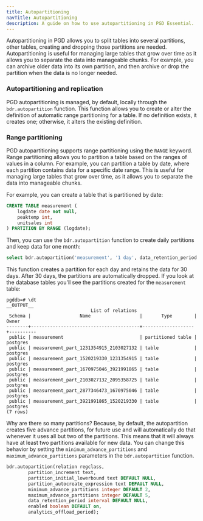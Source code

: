 ```yaml
---
title: Autopartitioning
navTitle: Autopartitioning
description: A guide on how to use autopartitioning in PGD Essential.
---
```


Autopartitioning in PGD allows you to split tables into several partitions, other tables, creating and dropping those partitions are needed. Autopartitioning is useful for managing large tables that grow over time as it allows you to separate the data into manageable chunks. For example, you can archive older data into its own partition, and then archive or drop the partition when the data is no longer needed.

### Autopartitioning and replication

PGD autopartitioning is managed, by default, locally through the `bdr.autopartition` function. This function allows you to create or alter the definition of automatic range partitioning for a table. If no definition exists, it creates one; otherwise, it alters the existing definition.


### Range partitioning

PGD autopartitioning supports range partitioning using the `RANGE` keyword. Range partitioning allows you to partition a table based on the ranges of values in a column. For example, you can partition a table by date, where each partition contains data for a specific date range. This is useful for managing large tables that grow over time, as it allows you to separate the data into manageable chunks.

For example, you can create a table that is partitioned by date:

```sql
CREATE TABLE measurement (
    logdate date not null,
    peaktemp int,
    unitsales int
) PARTITION BY RANGE (logdate);
```

Then, you can use the `bdr.autopartition` function to create daily partitions and keep data for one month:

```sql
select bdr.autopartition('measurement', '1 day', data_retention_period := '30 days');
```

This function creates a partition for each day and retains the data for 30 days. After 30 days, the partitions are automatically dropped. If you look at the database tables you'll see the partitions created for the `measurement` table:

```console
pgddb=# \dt
__OUTPUT__
                               List of relations
 Schema |                  Name                  |       Type        |  Owner
--------+----------------------------------------+-------------------+----------
 public | measurement                            | partitioned table | postgres
 public | measurement_part_1231354915_2103027132 | table             | postgres
 public | measurement_part_1520219330_1231354915 | table             | postgres
 public | measurement_part_1670975046_3921991865 | table             | postgres
 public | measurement_part_2103027132_2095358725 | table             | postgres
 public | measurement_part_2877346473_1670975046 | table             | postgres
 public | measurement_part_3921991865_1520219330 | table             | postgres
(7 rows)
```

Why are there so many partitions? Because, by default, the autopartition creates five advance partitions, for future use and will automatically do that whenever it uses all but two of the partitions. This means that it will always have at least two partitions available for new data. You can change this behavior by setting the `minimum_advance_partitions` and `maximum_advance_partitions` parameters in the `bdr.autopartition` function.


```sql
bdr.autopartition(relation regclass,
		partition_increment text,
		partition_initial_lowerbound text DEFAULT NULL,
		partition_autocreate_expression text DEFAULT NULL,
		minimum_advance_partitions integer DEFAULT 2,
		maximum_advance_partitions integer DEFAULT 5,
		data_retention_period interval DEFAULT NULL,
		enabled boolean DEFAULT on,
		analytics_offload_period);
```
